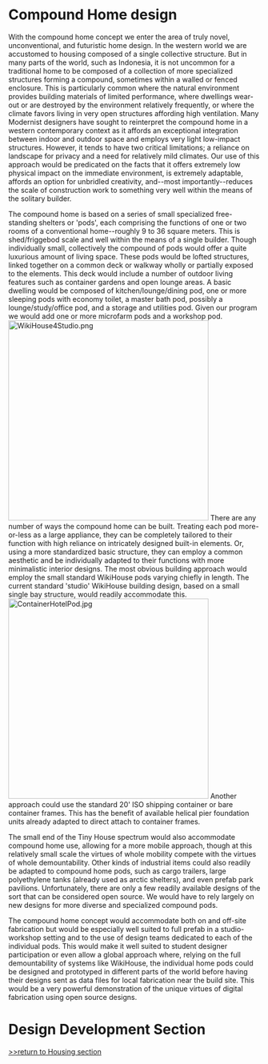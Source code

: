 =Compound Home design=

With the compound home concept we enter the area of truly novel, unconventional, and futuristic home design. In the western world we are accustomed to housing composed of a single collective structure. But in many parts of the world, such as Indonesia, it is not uncommon for a traditional home to be composed of a collection of more specialized structures forming a compound, sometimes within a walled or fenced enclosure. This is particularly common where the natural environment provides building materials of limited performance, where dwellings wear-out or are destroyed by the environment relatively frequently, or where the climate favors living in very open structures affording high ventilation. Many Modernist designers have sought to reinterpret the compound home in a western contemporary context as it affords an exceptional integration between indoor and outdoor space and employs very light low-impact structures. However, it tends to have two critical limitations; a reliance on landscape for privacy and a need for relatively mild climates. Our use of this approach would be predicated on the facts that it offers extremely low physical impact on the immediate environment, is extremely adaptable, affords an option for unbridled creativity, and--most importantly--reduces the scale of construction work to something very well within the means of the solitary builder. 

The compound home is based on a series of small specialized free-standing shelters or 'pods', each comprising the functions of one or two rooms of a conventional home--roughly 9 to 36 square meters. This is shed/friggebod scale and well within the means of a single builder. Though individually small, collectively the compound of pods would offer a quite luxurious amount of living space. These pods would be lofted structures, linked together on a common deck or walkway wholly or partially exposed to the elements. This deck would include a number of outdoor living features such as container gardens and open lounge areas. A basic dwelling would be composed of kitchen/lounge/dining pod, one or more sleeping pods with economy toilet, a master bath pod, possibly a lounge/study/office pod, and a storage and utilities pod. Given our program we would add one or more microfarm pods and a workshop pod. 
[[File:WikiHouse4Studio.png|400px|right]]
There are any number of ways the compound home can be built. Treating each pod more-or-less as a large appliance, they can be completely tailored to their function with high reliance on intricately designed built-in elements. Or, using a more standardized basic structure, they can employ a common aesthetic and be individually adapted to their functions with more minimalistic interior designs. The most obvious building approach would employ the small standard WikiHouse pods varying chiefly in length. The current standard 'studio' WikiHouse building design, based on a small single bay structure, would readily accommodate this. 
[[File:ContainerHotelPod.jpg|400px|right]]
Another approach could use the standard 20' ISO shipping container or bare container frames. This has the benefit of available helical pier foundation units already adapted to direct attach to container frames. 

The small end of the Tiny House spectrum would also accommodate compound home use, allowing for a more mobile approach, though at this relatively small scale the virtues of whole mobility compete with the virtues of whole demountability. Other kinds of industrial items could also readily be adapted to compound home pods, such as cargo trailers, large polyethylene tanks (already used as arctic shelters), and even prefab park pavilions. Unfortunately, there are only a few readily available designs of the sort that can be considered open source. We would have to rely largely on new designs for more diverse and specialized compound pods. 

The compound home concept would accommodate both on and off-site fabrication but would be especially well suited to full prefab in a studio-workshop setting and to the use of design teams dedicated to each of the individual pods. This would make it well suited to student designer participation or even allow a global approach where, relying on the full demountability of systems like WikiHouse, the individual home pods could be designed and prototyped in different parts of the world before having their designs sent as data files for local fabrication near the build site. This would be a very powerful demonstration of the unique virtues of digital fabrication using open source designs.

=Design Development Section=

[http://www.appropedia.org/Open_house_housing >>return to Housing section]